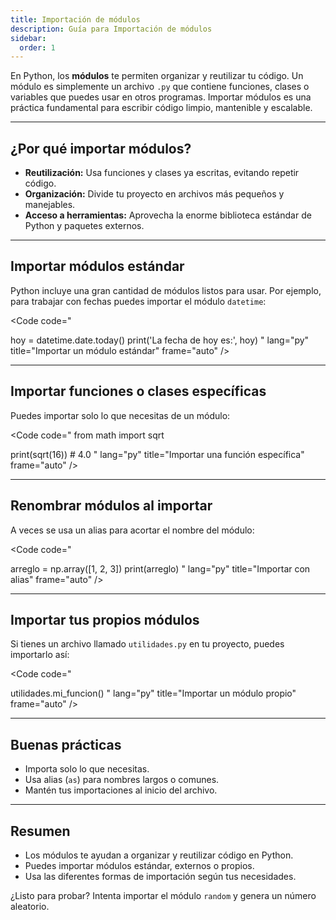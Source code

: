 ```yaml
---
title: Importación de módulos
description: Guía para Importación de módulos
sidebar:
  order: 1
---
```


En Python, los **módulos** te permiten organizar y reutilizar tu código. Un módulo es simplemente un archivo `.py` que contiene funciones, clases o variables que puedes usar en otros programas. Importar módulos es una práctica fundamental para escribir código limpio, mantenible y escalable.

---

## ¿Por qué importar módulos?

- **Reutilización:** Usa funciones y clases ya escritas, evitando repetir código.
- **Organización:** Divide tu proyecto en archivos más pequeños y manejables.
- **Acceso a herramientas:** Aprovecha la enorme biblioteca estándar de Python y paquetes externos.

---

## Importar módulos estándar

Python incluye una gran cantidad de módulos listos para usar. Por ejemplo, para trabajar con fechas puedes importar el módulo `datetime`:

<Code
code="

hoy = datetime.date.today()
print('La fecha de hoy es:', hoy)
"
lang="py"
title="Importar un módulo estándar"
frame="auto"
/>

---

## Importar funciones o clases específicas

Puedes importar solo lo que necesitas de un módulo:

<Code
code="
from math import sqrt

print(sqrt(16))  # 4.0
"
lang="py"
title="Importar una función específica"
frame="auto"
/>

---

## Renombrar módulos al importar

A veces se usa un alias para acortar el nombre del módulo:

<Code
code="

arreglo = np.array([1, 2, 3])
print(arreglo)
"
lang="py"
title="Importar con alias"
frame="auto"
/>

---

## Importar tus propios módulos

Si tienes un archivo llamado `utilidades.py` en tu proyecto, puedes importarlo así:

<Code
code="

utilidades.mi_funcion()
"
lang="py"
title="Importar un módulo propio"
frame="auto"
/>

---

## Buenas prácticas

- Importa solo lo que necesitas.
- Usa alias (`as`) para nombres largos o comunes.
- Mantén tus importaciones al inicio del archivo.

---

## Resumen

- Los módulos te ayudan a organizar y reutilizar código en Python.
- Puedes importar módulos estándar, externos o propios.
- Usa las diferentes formas de importación según tus necesidades.

¿Listo para probar? Intenta importar el módulo `random` y genera un número aleatorio.
